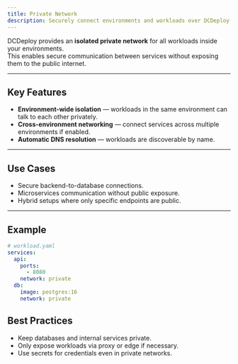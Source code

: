 ```yaml
---
title: Private Network
description: Securely connect environments and workloads over DCDeploy’s private network.
---
```


DCDeploy provides an **isolated private network** for all workloads inside your environments.  
This enables secure communication between services without exposing them to the public internet.

---

## Key Features
- **Environment-wide isolation** — workloads in the same environment can talk to each other privately.  
- **Cross-environment networking** — connect services across multiple environments if enabled.  
- **Automatic DNS resolution** — workloads are discoverable by name.  

---

## Use Cases
- Secure backend-to-database connections.  
- Microservices communication without public exposure.  
- Hybrid setups where only specific endpoints are public.  

---

## Example

```yaml
# workload.yaml
services:
  api:
    ports:
      - 8080
    network: private
  db:
    image: postgres:16
    network: private
```    
## Best Practices
- Keep databases and internal services private.
- Only expose workloads via proxy or edge if necessary.
- Use secrets for credentials even in private networks.